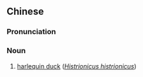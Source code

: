 {{also|丑鸭}}
==Chinese==
{{zh-forms|s=丑鸭}}

===Pronunciation===
{{zh-pron
|m=chǒuyā
|cat=n
}}

===Noun===
{{zh-noun}}

# [[harlequin duck]] (''[[Histrionicus histrionicus]]'')